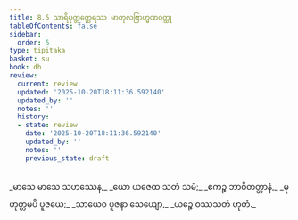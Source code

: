 ```yaml
---
title: 8.5 သာရိပုတ္တတ္ထေရဿ မာတုလဗြာဟ္မဏဝတ္ထု
tableOfContents: false
sidebar:
  order: 5
type: tipitaka
basket: su
book: dh
review:
  current: review
  updated: '2025-10-20T18:11:36.592140'
  updated_by: ''
  notes: ''
  history:
  - state: review
    date: '2025-10-20T18:11:36.592140'
    updated_by: ''
    notes: ''
    previous_state: draft
---
```



<DynamicBreadcrumb />


<ReviewStatus review={frontmatter.review} showDetails={true} />

<HypothesisAnnotation frontmatter={frontmatter} />

<Division number="106" book="dh" e="ch" v="18" p="29">

<Paragraph number="114" type="verses" book="dh">
_မာသေ မာသေ သဟဿေန,_  
_ယော ယဇေထ သတံ သမံ;_  
_ဧကဉ္စ ဘာဝိတတ္တာနံ,_  
_မုဟုတ္တမပိ ပူဇယေ;_  
_သာယေဝ ပူဇနာ သေယျော,_  
_ယဉ္စေ ဝဿသတံ ဟုတံ._
</Paragraph>
</Division>